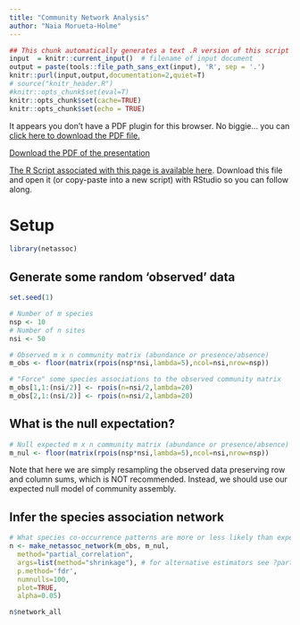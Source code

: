 ```yaml
---
title: "Community Network Analysis"
author: "Naia Morueta-Holme"
---
```


```r
## This chunk automatically generates a text .R version of this script when running within knitr.  You do not need to run this...
input  = knitr::current_input()  # filename of input document
output = paste(tools::file_path_sans_ext(input), 'R', sep = '.')
knitr::purl(input,output,documentation=2,quiet=T)
# source("knitr_header.R")
#knitr::opts_chunk$set(eval=T)
knitr::opts_chunk$set(cache=TRUE)
knitr::opts_chunk$set(echo = TRUE)
```

<div>
<object data="3_2_assets/network_slides.pdf" type="application/pdf" width="100%" height="650px"> 
  <p>It appears you don't have a PDF plugin for this browser.
   No biggie... you can <a href="3_2_assets/network_slides.pdf">click here to
  download the PDF file.</a></p>  
 </object>
 </div>
 
 <p><a href="3_2_assets/network_slides.pdf">Download the PDF of the presentation</a></p>  


[<i class="fa fa-file-code-o fa-3x" aria-hidden="true"></i> The R Script associated with this page is available here](`r output`).  Download this file and open it (or copy-paste into a new script) with RStudio so you can follow along.  

# Setup
```r
library(netassoc)

```

## Generate some random 'observed' data
```r
set.seed(1)

# Number of m species
nsp <- 10
# Number of n sites
nsi <- 50

# Observed m x n community matrix (abundance or presence/absence)
m_obs <- floor(matrix(rpois(nsp*nsi,lambda=5),ncol=nsi,nrow=nsp))

# "Force" some species associations to the observed community matrix
m_obs[1,1:(nsi/2)] <- rpois(n=nsi/2,lambda=20)
m_obs[2,1:(nsi/2)] <- rpois(n=nsi/2,lambda=20)
```

## What is the null expectation?
```r
# Null expected m x n community matrix (abundance or presence/absence)
m_nul <- floor(matrix(rpois(nsp*nsi,lambda=5),ncol=nsi,nrow=nsp))
```
Note that here we are simply resampling the observed data preserving row and column sums, which is NOT recommended. Instead, we should use our expected null model of community assembly.


## Infer the species association network
```r
# What species co-occurrence patterns are more or less likely than expected under the null model?
n <- make_netassoc_network(m_obs, m_nul,
  method="partial_correlation",
  args=list(method="shrinkage"), # for alternative estimators see ?partial_correlation
  p.method='fdr', 
  numnulls=100, 
  plot=TRUE,
  alpha=0.05)
```
```r
n$network_all
```
